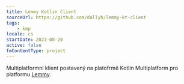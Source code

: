 ```yaml
---
title: Lemmy Kotlin Client
sourceUrl: https://github.com/dallyh/lemmy-kt-client
tags:
    - kmp
locale: cs
startDate: 2023-08-20
active: false
fmContentType: project
---
```


Multiplatformní klient postavený na platofrmě Kotlin Multiplatform pro platformu [Lemmy](https://join-lemmy.org/).
